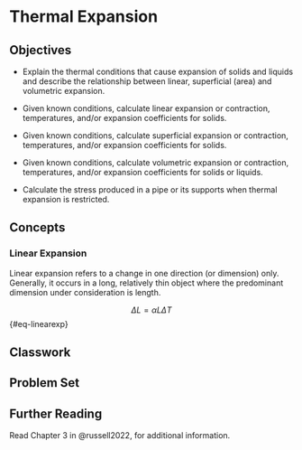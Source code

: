 # Thermal Expansion {#sec-thermal-expansion}

## Objectives

-   Explain the thermal conditions that cause expansion of solids and liquids and describe the relationship between linear, superficial (area) and volumetric expansion.

-   Given known conditions, calculate linear expansion or contraction, temperatures, and/or expansion coefficients for solids.

-   Given known conditions, calculate superficial expansion or contraction, temperatures, and/or expansion coefficients for solids.

-   Given known conditions, calculate volumetric expansion or contraction, temperatures, and/or expansion coefficients for solids or liquids.

-   Calculate the stress produced in a pipe or its supports when thermal expansion is restricted.

## Concepts

### Linear Expansion

Linear expansion\index{Linear expansion} refers to a change in one direction (or dimension) only. Generally, it occurs in a long, relatively thin object where the predominant dimension under consideration is length.

$$
\Delta L=\alpha L \Delta T
$$ {#eq-linearexp}

## Classwork

## Problem Set

## Further Reading

Read Chapter 3 in @russell2022, for additional information.

